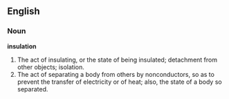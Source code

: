 ==English==

===Noun===

'''insulation'''

#The act of insulating, or the state of being insulated; detachment from other objects; isolation.
#The act of separating a body from others by nonconductors, so as to prevent the transfer of electricity or of heat; also, the state of a body so separated.
